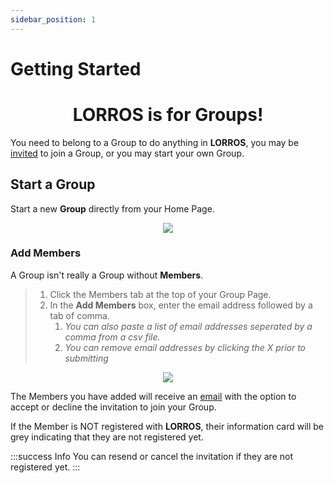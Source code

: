 ```yaml
---
sidebar_position: 1
---
```



# Getting Started

# <center>**LORROS** is for **Groups!**</center>

You need to belong to a Group to do anything in **LORROS**, you may be [invited](../../docs/started/started#invitation-to-lorros) to join a Group, or you may start your own Group.

## Start a Group

Start a new **Group** directly from your Home Page.

<center>
	<img src={useBaseUrl('/img/administration/startGroup.gif')} />
</center>

### Add Members

A Group isn't really a Group without **Members**.

> 1. Click the Members tab at the top of your Group Page.
> 1. In the **Add Members** box, enter the email address followed by a tab of comma.
>    1. _You can also paste a list of email addresses seperated by a comma from a csv file._
>    1. _You can remove email addresses by clicking the X prior to submitting_

<center>
	<img src={useBaseUrl('/img/administration/addMembers.gif')} />
</center>

The Members you have added will receive an [email](../../docs/started/started#invitation-to-lorros) with the option to accept or decline the invitation to join your Group.

If the Member is NOT registered with **LORROS**, their information card will be grey indicating that they are not registered yet.

:::success Info
You can resend or cancel the invitation if they are not registered yet.
:::
